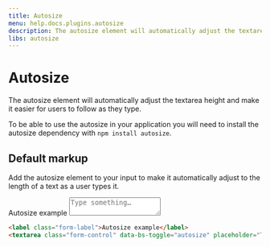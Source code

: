 ```yaml
---
title: Autosize
menu: help.docs.plugins.autosize
description: The autosize element will automatically adjust the textarea height and make it easier for users to follow as they type.
libs: autosize
---
```


# Autosize

The autosize element will automatically adjust the textarea height and make it easier for users to follow as they type.

To be able to use the autosize in your application you will need to install the autosize dependency with `npm install autosize`.

## Default markup

Add the autosize element to your input to make it automatically adjust to the length of a text as a user types it.

<Example centered columns={1} scrollable>
<label class="form-label">Autosize example</label>
<textarea class="form-control" data-bs-toggle="autosize" placeholder="Type something…"></textarea>
</Example>

~~~html
<label class="form-label">Autosize example</label>
<textarea class="form-control" data-bs-toggle="autosize" placeholder="Type something…"></textarea>
~~~
